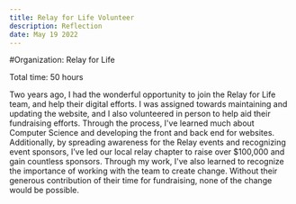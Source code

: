 ```yaml
---
title: Relay for Life Volunteer
description: Reflection
date: May 19 2022
---
```


#Organization: Relay for Life

Total time: 50 hours 

Two years ago, I had the wonderful opportunity to join the Relay for Life team, and help their digital efforts. I was assigned towards maintaining and updating the website, and I also volunteered in person to help aid their fundraising efforts. Through the process, I've learned much about Computer Science and developing the front and back end for websites. Additionally, by spreading awareness for the Relay events and recognizing event sponsors, I’ve led our local relay chapter to raise over $100,000 and gain countless sponsors. Through my work, I've also learned to recognize the importance of working with the team to create change. Without their generous contribution of their time for fundraising, none of the change would be possible.
